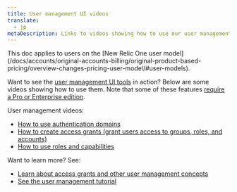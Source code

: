 ```yaml
---
title: User management UI videos
translate:
  - jp
metaDescription: Links to videos showing how to use our user management UI
---
```


<Callout variant="important">
This doc applies to users on the [New Relic One user model](/docs/accounts/original-accounts-billing/original-product-based-pricing/overview-changes-pricing-user-model/#user-models). 
</Callout>

Want to see the [user management UI tools](/docs/accounts/accounts-billing/new-relic-one-user-management/add-manage-users-groups-roles/#where) in action? Below are some videos showing how to use them. Note that some of these features [require a Pro or Enterprise edition](/docs/accounts/accounts-billing/new-relic-one-user-management/add-manage-users-groups-roles/#requirements). 

User management videos: 

* [How to use authentication domains](https://www.youtube.com/watch?v=Z00-KzGh2XY)
* [How to create access grants (grant users access to groups, roles, and accounts)](https://www.youtube.com/watch?v=dninMzr_zHc)  
* [How to use roles and capabilities](https://www.youtube.com/watch?v=CBa0jWINQiw)

Want to learn more? See: 

* [Learn about access grants and other user management concepts](/docs/accounts/accounts-billing/new-relic-one-user-management/add-manage-users-groups-roles/#understand-concepts)
* [See the user management tutorial](/docs/accounts/accounts-billing/new-relic-one-user-management/tutorial-add-new-user-groups-roles-new-relic-one-user-model)

